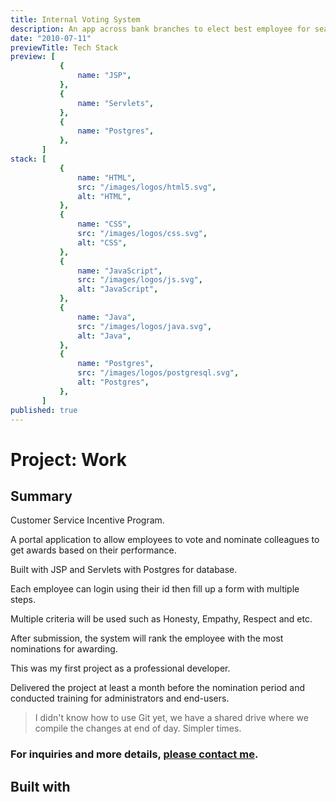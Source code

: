 ```yaml
---
title: Internal Voting System
description: An app across bank branches to elect best employee for season.
date: "2010-07-11"
previewTitle: Tech Stack
preview: [
           {
               name: "JSP",
           },
           {
               name: "Servlets",
           },
           {
               name: "Postgres",
           },
       ]
stack: [
           {
               name: "HTML",
               src: "/images/logos/html5.svg",
               alt: "HTML",
           },
           {
               name: "CSS",
               src: "/images/logos/css.svg",
               alt: "CSS",
           },
           {
               name: "JavaScript",
               src: "/images/logos/js.svg",
               alt: "JavaScript",
           },
           {
               name: "Java",
               src: "/images/logos/java.svg",
               alt: "Java",
           },
           {
               name: "Postgres",
               src: "/images/logos/postgresql.svg",
               alt: "Postgres",
           },
       ]
published: true
---
```


# Project: Work

## Summary

Customer Service Incentive Program.

A portal application to allow employees to vote and nominate colleagues to get awards based on their performance.

Built with JSP and Servlets with Postgres for database.

Each employee can login using their id then fill up a form with multiple steps.

Multiple criteria will be used such as Honesty, Empathy, Respect and etc.

After submission, the system will rank the employee with the most nominations for awarding.

This was my first project as a professional developer.

Delivered the project at least a month before the nomination period and conducted training for administrators and end-users.

> I didn't know how to use Git yet, we have a shared drive where we compile the changes at end of day.
> Simpler times.

### For inquiries and more details, [please contact me](https://projects.jcos.io/contact).


## Built with
